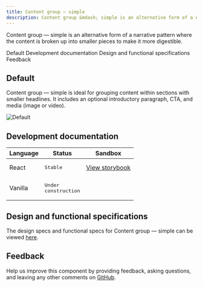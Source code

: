 ```yaml
---
title: Content group – simple
description: Content group &mdash; simple is an alternative form of a narrative pattern where the content is broken up into smaller pieces to make it more digestible.
---
```


<PageDescription>

Content group &mdash; simple is an alternative form of a narrative pattern where the content is broken up into smaller pieces to make it more digestible.

</PageDescription>

<AnchorLinks>

<AnchorLink>Default</AnchorLink>
<AnchorLink>Development documentation</AnchorLink>
<AnchorLink>Design and functional specifications</AnchorLink>
<AnchorLink>Feedback</AnchorLink>

</AnchorLinks>

## Default
Content group &mdash; simple is ideal for grouping content within sections with smaller headlines. It includes an optional introductory paragraph, CTA, and media (image or video). 

![Default](../../images/pattern/content-group-simple/default.jpg)


## Development documentation

| Language      | Status        | Sandbox                                                                              |
| ------------- | -----------   | ------------------------------------------------------------------------             |
| React         | <div><span class="bx--tag bx--tag--green"><pre>Stable</pre></span></div>        | <a href="https://ibmdotcom-react.mybluemix.net/?path=/story/components-contentgroupsimple--default" target="_blank">View storybook</a>      |
| Vanilla       | <div><span class="bx--tag bx--tag--cool-gray"><pre>Under construction</pre></span></div>  |

## Design and functional specifications

The design specs and functional specs for Content group &mdash; simple can be viewed <a href="https://ibm.box.com/s/einladcnn9zrfbmd0asuoywppr9zx7j9" target="_blank">here</a>.

## Feedback

Help us improve this component by providing feedback, asking questions, and leaving any other comments on <a href="https://github.com/carbon-design-system/ibm-dotcom-library" target="_blank">GitHub</a>.

